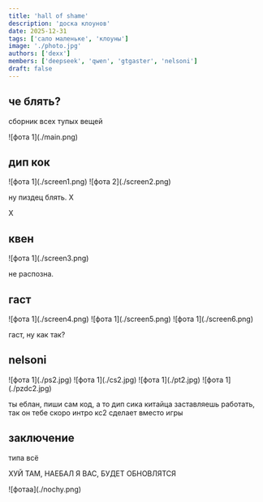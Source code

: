 ```yaml
---
title: 'hall of shame'
description: 'доска клоунов'
date: 2025-12-31
tags: ['сало маленьке', 'клоуны']
image: './photo.jpg'
authors: ['dexx']
members: ['deepseek', 'qwen', 'gtgaster', 'nelsoni']
draft: false
---
```


## че блять?

сборник всех тупых вещей 

<div class="mx-auto">
    ![фота 1](./main.png)
</div>

## дип кок

<div class="mx-auto">
    ![фота 1](./screen1.png)
    ![фота 2](./screen2.png)
</div>

ну пиздец блять. Х

Х

## квен

<div class="mx-auto">
    ![фота 1](./screen3.png)
</div>

не распозна.

## гаст

<div class="mx-auto">
    ![фота 1](./screen4.png)
    ![фота 1](./screen5.png)
    ![фота 1](./screen6.png)
</div>

гаст, ну как так?

## nelsoni

<div class="mx-auto">
    ![фота 1](./ps2.jpg)
    ![фота 1](./cs2.jpg)
    ![фота 1](./pt2.jpg)
    ![фота 1](./pzdc2.jpg)
</div>

ты еблан, пиши сам код, а то дип сика китайца заставляешь работать, так он тебе скоро интро кс2 сделает вместо игры

## заключение

типа всё

ХУЙ ТАМ, НАЕБАЛ Я ВАС, БУДЕТ ОБНОВЛЯТСЯ

<div class="mx-auto">
    ![фотаа](./nochy.png)
</div>